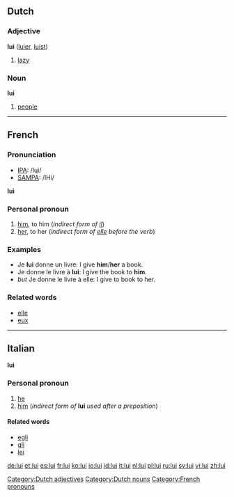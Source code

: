 ==Dutch==
===Adjective===
'''lui''' ([[luier]], [[luist]])

#[[lazy]]

===Noun===

'''lui''' {{p}}

#[[people]]
----

==French==

===Pronunciation===
*[[w:IPA|IPA]]: /lɥi/
*[[w:SAMPA|SAMPA]]: /lHi/

'''lui'''

===Personal pronoun===
#[[him]], to him (''indirect form of [[il]]'')
#[[her]], to her (''indirect form of [[elle]] before the verb'')

===Examples===
*Je '''lui''' donne un livre: I give '''him'''/'''her''' a book.
*Je donne le livre à '''lui''': I give the book to '''him'''.
*''but'' Je donne le livre à elle: I give to book to her.

===Related words===
*[[elle]]
*[[eux]]

----
==Italian==
'''lui'''

===Personal pronoun===
#[[he]]
#[[him]] (''indirect form of'' '''lui''' ''used after a preposition'')

====Related words====
*[[egli]]
*[[gli]]
*[[lei]]

[[Category:Dutch adjectives]]
[[Category:Dutch nouns]]
[[Category:French pronouns]]

[[de:lui]]
[[et:lui]]
[[es:lui]]
[[fr:lui]]
[[ko:lui]]
[[io:lui]]
[[id:lui]]
[[it:lui]]
[[nl:lui]]
[[pl:lui]]
[[ru:lui]]
[[sv:lui]]
[[vi:lui]]
[[zh:lui]]